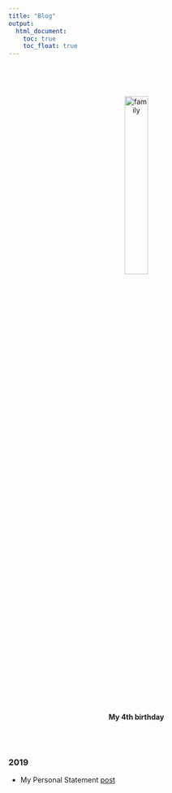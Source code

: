 ---
title: "Blog"
output:
  html_document:
    toc: true
    toc_float: true
---
<link rel="stylesheet" href="../site_libs/academicons-1.8.6/css/academicons.min.css"/>

<br>

<center>   

<br>

<img src="../images/family.JPG" alt="family" style="width:30%; border:0px solid">

<br>

**My 4th birthday **

</center>

<br><br>



### 2019


* My Personal Statement
 [post](ditl-firstblog.html)
